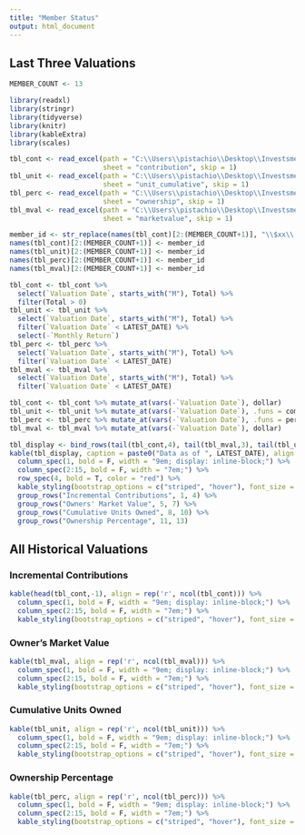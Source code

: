 ```yaml
---
title: "Member Status"
output: html_document
---
```


## Last Three Valuations

```r
MEMBER_COUNT <- 13

library(readxl)
library(stringr)
library(tidyverse)
library(knitr)
library(kableExtra)
library(scales)

tbl_cont <- read_excel(path = "C:\\Users\\pistachio\\Desktop\\Investsment Club\\BaSIC_valuations.xlsx",
                       sheet = "contribution", skip = 1)
tbl_unit <- read_excel(path = "C:\\Users\\pistachio\\Desktop\\Investsment Club\\BaSIC_valuations.xlsx",
                       sheet = "unit_cumulative", skip = 1)
tbl_perc <- read_excel(path = "C:\\Users\\pistachio\\Desktop\\Investsment Club\\BaSIC_valuations.xlsx",
                       sheet = "ownership", skip = 1)
tbl_mval <- read_excel(path = "C:\\Users\\pistachio\\Desktop\\Investsment Club\\BaSIC_valuations.xlsx",
                       sheet = "marketvalue", skip = 1)

member_id <- str_replace(names(tbl_cont)[2:(MEMBER_COUNT+1)], "\\$xx\\.", "M")
names(tbl_cont)[2:(MEMBER_COUNT+1)] <- member_id
names(tbl_unit)[2:(MEMBER_COUNT+1)] <- member_id
names(tbl_perc)[2:(MEMBER_COUNT+1)] <- member_id
names(tbl_mval)[2:(MEMBER_COUNT+1)] <- member_id

tbl_cont <- tbl_cont %>%
  select(`Valuation Date`, starts_with("M"), Total) %>%
  filter(Total > 0)
tbl_unit <- tbl_unit %>%
  select(`Valuation Date`, starts_with("M"), Total) %>%
  filter(`Valuation Date` < LATEST_DATE) %>%
  select(-`Monthly Return`)
tbl_perc <- tbl_perc %>%
  select(`Valuation Date`, starts_with("M"), Total) %>%
  filter(`Valuation Date` < LATEST_DATE)
tbl_mval <- tbl_mval %>%
  select(`Valuation Date`, starts_with("M"), Total) %>%
  filter(`Valuation Date` < LATEST_DATE)

tbl_cont <- tbl_cont %>% mutate_at(vars(-`Valuation Date`), dollar)
tbl_unit <- tbl_unit %>% mutate_at(vars(-`Valuation Date`), .funs = comma, accuracy = 0.01)
tbl_perc <- tbl_perc %>% mutate_at(vars(-`Valuation Date`), .funs = percent, accuracy = 0.01)
tbl_mval <- tbl_mval %>% mutate_at(vars(-`Valuation Date`), dollar)

tbl_display <- bind_rows(tail(tbl_cont,4), tail(tbl_mval,3), tail(tbl_unit,3), tail(tbl_perc,3))
kable(tbl_display, caption = paste0("Data as of ", LATEST_DATE), align = rep('r', ncol(tbl_display))) %>%
  column_spec(1, bold = F, width = "9em; display: inline-block;") %>%
  column_spec(2:15, bold = F, width = "7em;") %>%
  row_spec(4, bold = T, color = "red") %>%
  kable_styling(bootstrap_options = c("striped", "hover"), font_size = 13) %>%
  group_rows("Incremental Contributions", 1, 4) %>%
  group_rows("Owners' Market Value", 5, 7) %>%
  group_rows("Cumulative Units Owned", 8, 10) %>%
  group_rows("Ownership Percentage", 11, 13)
```

## All Historical Valuations {.tabset}

### Incremental Contributions

```r
kable(head(tbl_cont,-1), align = rep('r', ncol(tbl_cont))) %>%
  column_spec(1, bold = F, width = "9em; display: inline-block;") %>%
  column_spec(2:15, bold = F, width = "7em;") %>%
  kable_styling(bootstrap_options = c("striped", "hover"), font_size = 13)
```

### Owner's Market Value

```r
kable(tbl_mval, align = rep('r', ncol(tbl_mval))) %>%
  column_spec(1, bold = F, width = "9em; display: inline-block;") %>%
  column_spec(2:15, bold = F, width = "7em;") %>%
  kable_styling(bootstrap_options = c("striped", "hover"), font_size = 13)
```

### Cumulative Units Owned

```r
kable(tbl_unit, align = rep('r', ncol(tbl_unit))) %>%
  column_spec(1, bold = F, width = "9em; display: inline-block;") %>%
  column_spec(2:15, bold = F, width = "7em;") %>%
  kable_styling(bootstrap_options = c("striped", "hover"), font_size = 13)
```

### Ownership Percentage

```r
kable(tbl_perc, align = rep('r', ncol(tbl_perc))) %>%
  column_spec(1, bold = F, width = "9em; display: inline-block;") %>%
  column_spec(2:15, bold = F, width = "7em;") %>%
  kable_styling(bootstrap_options = c("striped", "hover"), font_size = 13)
```

